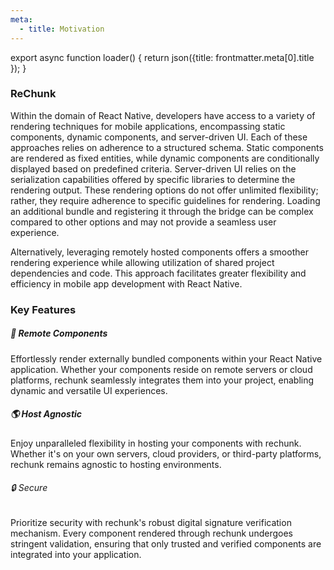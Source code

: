 ```yaml
---
meta:
  - title: Motivation
---
```




export async function loader() {
  return json({title: frontmatter.meta[0].title });
}

### ReChunk

Within the domain of React Native, developers have access to a variety of rendering techniques for mobile applications, encompassing static components, dynamic components, and server-driven UI. Each of these approaches relies on adherence to a structured schema. Static components are rendered as fixed entities, while dynamic components are conditionally displayed based on predefined criteria. Server-driven UI relies on the serialization capabilities offered by specific libraries to determine the rendering output. These rendering options do not offer unlimited flexibility; rather, they require adherence to specific guidelines for rendering. Loading an additional bundle and registering it through the bridge can be complex compared to other options and may not provide a seamless user experience.

Alternatively, leveraging remotely hosted components offers a smoother rendering experience while allowing utilization of shared project dependencies and code. This approach facilitates greater flexibility and efficiency in mobile app development with React Native.

### Key Features

##### 🚀 Remote Components

Effortlessly render externally bundled components within your React Native application. Whether your components reside on remote servers or cloud platforms, rechunk seamlessly integrates them into your project, enabling dynamic and versatile UI experiences.

##### 🌎 Host Agnostic

Enjoy unparalleled flexibility in hosting your components with rechunk. Whether it's on your own servers, cloud providers, or third-party platforms, rechunk remains agnostic to hosting environments.

###### 🔒 Secure

Prioritize security with rechunk's robust digital signature verification mechanism. Every component rendered through rechunk undergoes stringent validation, ensuring that only trusted and verified components are integrated into your application.

